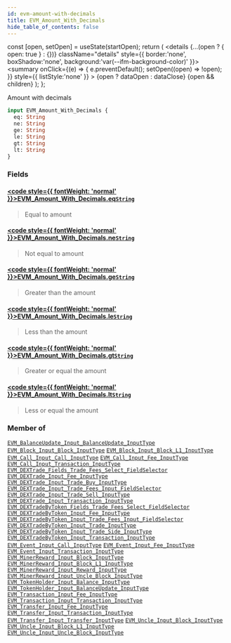 ```yaml
---
id: evm-amount-with-decimals
title: EVM_Amount_With_Decimals
hide_table_of_contents: false
---
```







  const [open, setOpen] = useState(startOpen);
  return (
    <details {...(open ? { open: true } : {})} className="details" style={{ border:'none', boxShadow:'none', background:'var(--ifm-background-color)' }}>
      <summary
        onClick={(e) => {
          e.preventDefault();
          setOpen((open) => !open);
        }}
        style={{ listStyle:'none' }}
      >
      {open ? dataOpen : dataClose}
      </summary>
      {open && children}
    </details>
  );
};








Amount with decimals


```graphql
input EVM_Amount_With_Decimals {
  eq: String
  ne: String
  ge: String
  le: String
  gt: String
  lt: String
}
```




### Fields

#### [<code style={{ fontWeight: 'normal' }}>EVM_Amount_With_Decimals.<b>eq</b></code>](#)<Bullet />[`String`](/docs/graphql-reference/scalars/string) <Badge class="badge badge--secondary" text="scalar"/> 
> 
> 
> Equal to amount
> 

#### [<code style={{ fontWeight: 'normal' }}>EVM_Amount_With_Decimals.<b>ne</b></code>](#)<Bullet />[`String`](/docs/graphql-reference/scalars/string) <Badge class="badge badge--secondary" text="scalar"/> 
> 
> 
> Not equal to amount
> 

#### [<code style={{ fontWeight: 'normal' }}>EVM_Amount_With_Decimals.<b>ge</b></code>](#)<Bullet />[`String`](/docs/graphql-reference/scalars/string) <Badge class="badge badge--secondary" text="scalar"/> 
> 
> 
> Greater than the amount
> 

#### [<code style={{ fontWeight: 'normal' }}>EVM_Amount_With_Decimals.<b>le</b></code>](#)<Bullet />[`String`](/docs/graphql-reference/scalars/string) <Badge class="badge badge--secondary" text="scalar"/> 
> 
> 
> Less than the amount
> 

#### [<code style={{ fontWeight: 'normal' }}>EVM_Amount_With_Decimals.<b>gt</b></code>](#)<Bullet />[`String`](/docs/graphql-reference/scalars/string) <Badge class="badge badge--secondary" text="scalar"/> 
> 
> 
> Greater or equal the amount
> 

#### [<code style={{ fontWeight: 'normal' }}>EVM_Amount_With_Decimals.<b>lt</b></code>](#)<Bullet />[`String`](/docs/graphql-reference/scalars/string) <Badge class="badge badge--secondary" text="scalar"/> 
> 
> 
> Less or equal the amount
> 



### Member of

[`EVM_BalanceUpdate_Input_BalanceUpdate_InputType`](/docs/graphql-reference/inputs/evm-balance-update-input-balance-update-input-type)  <Badge class="badge badge--secondary" text="input"/><Bullet />[`EVM_Block_Input_Block_InputType`](/docs/graphql-reference/inputs/evm-block-input-block-input-type)  <Badge class="badge badge--secondary" text="input"/><Bullet />[`EVM_Block_Input_Block_L1_InputType`](/docs/graphql-reference/inputs/evm-block-input-block-l1-input-type)  <Badge class="badge badge--secondary" text="input"/><Bullet />[`EVM_Call_Input_Call_InputType`](/docs/graphql-reference/inputs/evm-call-input-call-input-type)  <Badge class="badge badge--secondary" text="input"/><Bullet />[`EVM_Call_Input_Fee_InputType`](/docs/graphql-reference/inputs/evm-call-input-fee-input-type)  <Badge class="badge badge--secondary" text="input"/><Bullet />[`EVM_Call_Input_Transaction_InputType`](/docs/graphql-reference/inputs/evm-call-input-transaction-input-type)  <Badge class="badge badge--secondary" text="input"/><Bullet />[`EVM_DEXTrade_Fields_Trade_Fees_Select_FieldSelector`](/docs/graphql-reference/inputs/evm-dextrade-fields-trade-fees-select-field-selector)  <Badge class="badge badge--secondary" text="input"/><Bullet />[`EVM_DEXTrade_Input_Fee_InputType`](/docs/graphql-reference/inputs/evm-dextrade-input-fee-input-type)  <Badge class="badge badge--secondary" text="input"/><Bullet />[`EVM_DEXTrade_Input_Trade_Buy_InputType`](/docs/graphql-reference/inputs/evm-dextrade-input-trade-buy-input-type)  <Badge class="badge badge--secondary" text="input"/><Bullet />[`EVM_DEXTrade_Input_Trade_Fees_Input_FieldSelector`](/docs/graphql-reference/inputs/evm-dextrade-input-trade-fees-input-field-selector)  <Badge class="badge badge--secondary" text="input"/><Bullet />[`EVM_DEXTrade_Input_Trade_Sell_InputType`](/docs/graphql-reference/inputs/evm-dextrade-input-trade-sell-input-type)  <Badge class="badge badge--secondary" text="input"/><Bullet />[`EVM_DEXTrade_Input_Transaction_InputType`](/docs/graphql-reference/inputs/evm-dextrade-input-transaction-input-type)  <Badge class="badge badge--secondary" text="input"/><Bullet />[`EVM_DEXTradeByToken_Fields_Trade_Fees_Select_FieldSelector`](/docs/graphql-reference/inputs/evm-dextrade-by-token-fields-trade-fees-select-field-selector)  <Badge class="badge badge--secondary" text="input"/><Bullet />[`EVM_DEXTradeByToken_Input_Fee_InputType`](/docs/graphql-reference/inputs/evm-dextrade-by-token-input-fee-input-type)  <Badge class="badge badge--secondary" text="input"/><Bullet />[`EVM_DEXTradeByToken_Input_Trade_Fees_Input_FieldSelector`](/docs/graphql-reference/inputs/evm-dextrade-by-token-input-trade-fees-input-field-selector)  <Badge class="badge badge--secondary" text="input"/><Bullet />[`EVM_DEXTradeByToken_Input_Trade_InputType`](/docs/graphql-reference/inputs/evm-dextrade-by-token-input-trade-input-type)  <Badge class="badge badge--secondary" text="input"/><Bullet />[`EVM_DEXTradeByToken_Input_Trade_Side_InputType`](/docs/graphql-reference/inputs/evm-dextrade-by-token-input-trade-side-input-type)  <Badge class="badge badge--secondary" text="input"/><Bullet />[`EVM_DEXTradeByToken_Input_Transaction_InputType`](/docs/graphql-reference/inputs/evm-dextrade-by-token-input-transaction-input-type)  <Badge class="badge badge--secondary" text="input"/><Bullet />[`EVM_Event_Input_Call_InputType`](/docs/graphql-reference/inputs/evm-event-input-call-input-type)  <Badge class="badge badge--secondary" text="input"/><Bullet />[`EVM_Event_Input_Fee_InputType`](/docs/graphql-reference/inputs/evm-event-input-fee-input-type)  <Badge class="badge badge--secondary" text="input"/><Bullet />[`EVM_Event_Input_Transaction_InputType`](/docs/graphql-reference/inputs/evm-event-input-transaction-input-type)  <Badge class="badge badge--secondary" text="input"/><Bullet />[`EVM_MinerReward_Input_Block_InputType`](/docs/graphql-reference/inputs/evm-miner-reward-input-block-input-type)  <Badge class="badge badge--secondary" text="input"/><Bullet />[`EVM_MinerReward_Input_Block_L1_InputType`](/docs/graphql-reference/inputs/evm-miner-reward-input-block-l1-input-type)  <Badge class="badge badge--secondary" text="input"/><Bullet />[`EVM_MinerReward_Input_Reward_InputType`](/docs/graphql-reference/inputs/evm-miner-reward-input-reward-input-type)  <Badge class="badge badge--secondary" text="input"/><Bullet />[`EVM_MinerReward_Input_Uncle_Block_InputType`](/docs/graphql-reference/inputs/evm-miner-reward-input-uncle-block-input-type)  <Badge class="badge badge--secondary" text="input"/><Bullet />[`EVM_TokenHolder_Input_Balance_InputType`](/docs/graphql-reference/inputs/evm-token-holder-input-balance-input-type)  <Badge class="badge badge--secondary" text="input"/><Bullet />[`EVM_TokenHolder_Input_BalanceUpdate_InputType`](/docs/graphql-reference/inputs/evm-token-holder-input-balance-update-input-type)  <Badge class="badge badge--secondary" text="input"/><Bullet />[`EVM_Transaction_Input_Fee_InputType`](/docs/graphql-reference/inputs/evm-transaction-input-fee-input-type)  <Badge class="badge badge--secondary" text="input"/><Bullet />[`EVM_Transaction_Input_Transaction_InputType`](/docs/graphql-reference/inputs/evm-transaction-input-transaction-input-type)  <Badge class="badge badge--secondary" text="input"/><Bullet />[`EVM_Transfer_Input_Fee_InputType`](/docs/graphql-reference/inputs/evm-transfer-input-fee-input-type)  <Badge class="badge badge--secondary" text="input"/><Bullet />[`EVM_Transfer_Input_Transaction_InputType`](/docs/graphql-reference/inputs/evm-transfer-input-transaction-input-type)  <Badge class="badge badge--secondary" text="input"/><Bullet />[`EVM_Transfer_Input_Transfer_InputType`](/docs/graphql-reference/inputs/evm-transfer-input-transfer-input-type)  <Badge class="badge badge--secondary" text="input"/><Bullet />[`EVM_Uncle_Input_Block_InputType`](/docs/graphql-reference/inputs/evm-uncle-input-block-input-type)  <Badge class="badge badge--secondary" text="input"/><Bullet />[`EVM_Uncle_Input_Block_L1_InputType`](/docs/graphql-reference/inputs/evm-uncle-input-block-l1-input-type)  <Badge class="badge badge--secondary" text="input"/><Bullet />[`EVM_Uncle_Input_Uncle_Block_InputType`](/docs/graphql-reference/inputs/evm-uncle-input-uncle-block-input-type)  <Badge class="badge badge--secondary" text="input"/>

